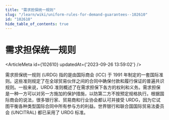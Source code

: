 ```yaml
---
title: "需求担保统一规则"
slug: "/learn/wiki/uniform-rules-for-demand-guarantees--102610"
id: "102610"
hide_table_of_contents: true
---
```



# 需求担保统一规则

<ArticleMeta id={102610} updatedAt={'2023-09-26 13:59:02'} />
<div className='border-solid border-b border-t-0 my-4 border-[var(--ifm-color-gray-300)]' />

需求担保统一规则 (URDG) 指的是由国际商会 (ICC) 于 1991 年制定的一套国际准则。这些准则规定了在全球贸易伙伴之间的合同中确保付款和履行保证的普遍共识规则。一般来说，URDG 准则概述了在需求担保下各方的权利和义务。需求担保是一种一方可以对另一方施加的保护措施，以防第二方不按预定规格执行。根据国际商会的说法，很多银行家、贸易商和行业协会都认可并接受 URDG，因为它试图平衡各种类型国际合同中所有参与方的利益。世界银行和联合国国际贸易法委员会 (UNCITRAL) 都已采用了 URDG 标准。

